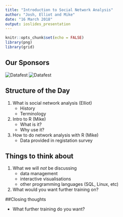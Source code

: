 ---
title: "Introduction to Social Network Analysis"
author: "Josh, Elliot and Mike"
date: "16 March 2018"
output: ioslides_presentation
---

```{r setup, include=FALSE}
knitr::opts_chunk$set(echo = FALSE)
library(png)
library(grid)
```

## Our Sponsors

![Datafest](C:/Users/jobird/Documents/R/Datafestlogo.png)
![Datafest](C:/Users/jobird/Documents/R/SRUC_logo.png)

## Structure of the Day

1. What is social network analysis (Elliot)
    - History
    - Terminology
2. Intro to R (Mike)
    - What is it?
    - Why use it?
3. How to do network analysis with R (Mike)
    - Data provided in registation survey

## Things to think about

1. What we will _not_ be discussing
    + data management
    + interactive visualisations
    + other programming languages (SQL, Linux, etc)
2. What would you want further training on?

##Closing thoughts

* What further training do you want?

